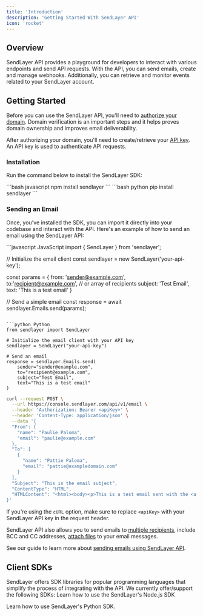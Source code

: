 ```yaml
---
title: 'Introduction'
description: 'Getting Started With SendLayer API'
icon: 'rocket'
---
```


## Overview
SendLayer API provides a playground for developers to interact with various endpoints and send API requests. With the API, you can send emails, create and manage webhooks. Additionally, you can retrieve and monitor events related to your SendLayer account.

## Getting Started
Before you can use the SendLayer API, you'll need to [authorize your domain]('https://sendlayer.com/docs/authorizing-your-domain/). Domain verification is an important steps and it helps proves domain ownership and improves email deliverability.

After authorizing your domain, you'll need to create/retrieve your [API key]('https://sendlayer.com/docs/managing-api-keys/'). An API key is used to authenticate API requests.

### Installation
Run the command below to install the SendLayer SDK:

<CodeGroup>
```bash javascript
npm install sendlayer
```
```bash python
pip install sendlayer
```
</CodeGroup>

### Sending an Email
Once, you've installed the SDK, you can import it directly into your codebase and interact with the API. Here's an example of how to send an email using the SendLayer API:

<CodeGroup>
```javascript JavaScript
import { SendLayer } from 'sendlayer';

// Initialize the email client
const sendlayer = new SendLayer('your-api-key');

const params = {
  from: 'sender@example.com',
  to:'recipient@example.com', // or array of recipients
  subject: 'Test Email',
  text: 'This is a test email'
}

// Send a simple email
const response = await sendlayer.Emails.send(params);
```

```python Python
from sendlayer import SendLayer

# Initialize the email client with your API key
sendlayer = SendLayer("your-api-key")

# Send an email
response = sendlayer.Emails.send(
    sender="sender@example.com",
    to="recipient@example.com",
    subject="Test Email",
    text="This is a test email"
)
```

```bash cURL
curl --request POST \
  --url https://console.sendlayer.com/api/v1/email \
  --header 'Authorization: Bearer <apiKey>' \
  --header 'Content-Type: application/json' \
  --data '{
  "From": {
    "name": "Paulie Paloma",
    "email": "paulie@example.com"
  },
  "To": [
    {
      "name": "Pattie Paloma",
      "email": "pattie@exampledomain.com"
    }
  ],
  "Subject": "This is the email subject",
  "ContentType": "HTML",
  "HTMLContent": "<html><body><p>This is a test email sent with the <a href=\\\"https://sendlayer.com\\\">SendLayer</a> API!</p></body></html>"
}'
```
</CodeGroup>

<Warning>If you're using the `cURL` option, make sure to replace `<apiKey>` with your SendLayer API key in the request header.</Warning>

SendLayer API also allows you to send emails to [multiple recipients](/guides/send-email-to-multiple-recipients), include BCC and CC addresses, [attach files](/guides/send-email-with-attachments) to your email messages. 

<Note>See our guide to learn more about [sending emails using SendLayer API](/guides/send-email).</Note>

## Client SDKs
SendLayer offers SDK libraries for popular programming languages that simplify the process of integrating with the API. We currently offer/support the following SDKs:
<CardGroup cols={2}>
  <Card title="Node.js" icon="node-js" href="/sdks/nodejs">
    Learn how to use the SendLayer's Node.js SDK
  </Card>

  <Card title="Python" icon="python" href="/sdks/python">
    Learn how to use SendLayer's Python SDK.
  </Card>
</CardGroup>





